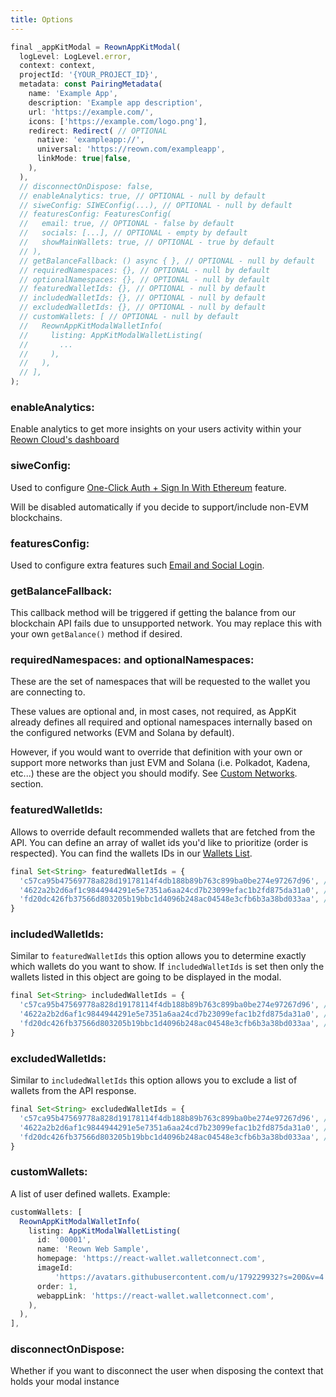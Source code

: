 ```yaml
---
title: Options
---
```


```javascript
final _appKitModal = ReownAppKitModal(
  logLevel: LogLevel.error,
  context: context,
  projectId: '{YOUR_PROJECT_ID}',
  metadata: const PairingMetadata(
    name: 'Example App',
    description: 'Example app description',
    url: 'https://example.com/',
    icons: ['https://example.com/logo.png'],
    redirect: Redirect( // OPTIONAL
      native: 'exampleapp://',
      universal: 'https://reown.com/exampleapp',
      linkMode: true|false,
    ),
  ),
  // disconnectOnDispose: false,
  // enableAnalytics: true, // OPTIONAL - null by default
  // siweConfig: SIWEConfig(...), // OPTIONAL - null by default
  // featuresConfig: FeaturesConfig(
  //   email: true, // OPTIONAL - false by default
  //   socials: [...], // OPTIONAL - empty by default
  //   showMainWallets: true, // OPTIONAL - true by default
  // ),
  // getBalanceFallback: () async { }, // OPTIONAL - null by default
  // requiredNamespaces: {}, // OPTIONAL - null by default
  // optionalNamespaces: {}, // OPTIONAL - null by default
  // featuredWalletIds: {}, // OPTIONAL - null by default
  // includedWalletIds: {}, // OPTIONAL - null by default
  // excludedWalletIds: {}, // OPTIONAL - null by default
  // customWallets: [ // OPTIONAL - null by default
  //   ReownAppKitModalWalletInfo(
  //     listing: AppKitModalWalletListing(
  //       ...
  //     ),
  //   ),
  // ],
);
```

### enableAnalytics:

Enable analytics to get more insights on your users activity within your [Reown Cloud's dashboard](https://cloud.reown.com)

### siweConfig:

Used to configure [One-Click Auth + Sign In With Ethereum](./siwe) feature. 

Will be disabled automatically if you decide to support/include non-EVM blockchains.

### featuresConfig:

Used to configure extra features such [Email and Social Login](../core/email).

### getBalanceFallback:

This callback method will be triggered if getting the balance from our blockchain API fails due to unsupported network. You may replace this with your own `getBalance()` method if desired.

### requiredNamespaces: and optionalNamespaces:

These are the set of namespaces that will be requested to the wallet you are connecting to.

These values are optional and, in most cases, not required, as AppKit already defines all required and optional namespaces internally based on the configured networks (EVM and Solana by default).

However, if you would want to override that definition with your own or support more networks than just EVM and Solana (i.e. Polkadot, Kadena, etc...) these are the object you should modify. See [Custom Networks](../core/custom-chains). section.

### featuredWalletIds:

Allows to override default recommended wallets that are fetched from the API. You can define an array of wallet ids you'd like to prioritize (order is respected). 
You can find the wallets IDs in our [Wallets List](/cloud/wallets/wallet-list).

```javascript
final Set<String> featuredWalletIds = {
  'c57ca95b47569778a828d19178114f4db188b89b763c899ba0be274e97267d96', // MetaMask
  '4622a2b2d6af1c9844944291e5e7351a6aa24cd7b23099efac1b2fd875da31a0', // Trust
  'fd20dc426fb37566d803205b19bbc1d4096b248ac04548e3cfb6b3a38bd033aa', // Coinbase Wallet
}
```

### includedWalletIds:

Similar to `featuredWalletIds` this option allows you to determine exactly which wallets do you want to show. If `includedWalletIds` is set then only the wallets listed in this object are going to be displayed in the modal.

```javascript
final Set<String> includedWalletIds = {
  'c57ca95b47569778a828d19178114f4db188b89b763c899ba0be274e97267d96', // MetaMask
  '4622a2b2d6af1c9844944291e5e7351a6aa24cd7b23099efac1b2fd875da31a0', // Trust
  'fd20dc426fb37566d803205b19bbc1d4096b248ac04548e3cfb6b3a38bd033aa', // Coinbase Wallet
}
```

### excludedWalletIds:

Similar to `includedWalletIds` this option allows you to exclude a list of wallets from the API response.

```javascript
final Set<String> excludedWalletIds = {
  'c57ca95b47569778a828d19178114f4db188b89b763c899ba0be274e97267d96', // MetaMask
  '4622a2b2d6af1c9844944291e5e7351a6aa24cd7b23099efac1b2fd875da31a0', // Trust
  'fd20dc426fb37566d803205b19bbc1d4096b248ac04548e3cfb6b3a38bd033aa', // Coinbase Wallet
}
```

### customWallets:

A list of user defined wallets. Example:

```javascript
customWallets: [
  ReownAppKitModalWalletInfo(
    listing: AppKitModalWalletListing(
      id: '00001',
      name: 'Reown Web Sample',
      homepage: 'https://react-wallet.walletconnect.com',
      imageId:
          'https://avatars.githubusercontent.com/u/179229932?s=200&v=4',
      order: 1,
      webappLink: 'https://react-wallet.walletconnect.com',
    ),
  ),
],
```

### disconnectOnDispose:

Whether if you want to disconnect the user when disposing the context that holds  your modal instance